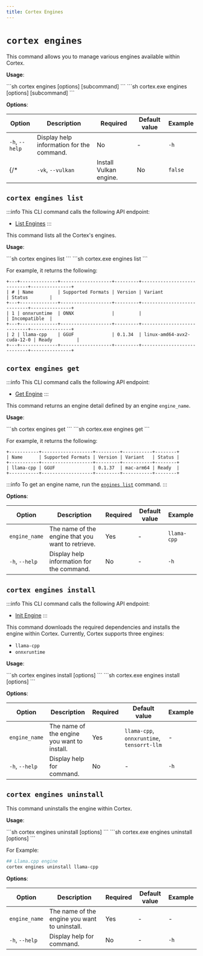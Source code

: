 ```yaml
---
title: Cortex Engines
---
```



# `cortex engines`

This command allows you to manage various engines available within Cortex.

**Usage**:

<Tabs>
  <TabItem value="MacOs/Linux" label="MacOs/Linux">
  ```sh
  cortex engines [options] [subcommand]
  ```
  </TabItem>
  <TabItem value="Windows" label="Windows">
  ```sh
  cortex.exe engines [options] [subcommand]
  ```
  </TabItem>
</Tabs>

**Options**:

| Option            | Description                                           | Required | Default value | Example         |
|-------------------|-------------------------------------------------------|----------|---------------|-----------------|
| `-h`, `--help`    | Display help information for the command.             | No       | -             | `-h`        |
{/* | `-vk`, `--vulkan`             | Install Vulkan engine.                                                                           | No       | `false`       | `-vk`                         | */}


## `cortex engines list`

:::info
This CLI command calls the following API endpoint:
- [List Engines](/api-reference#tag/engines/get/v1/engines)
:::

This command lists all the Cortex's engines.

**Usage**:

<Tabs>
  <TabItem value="MacOs/Linux" label="MacOs/Linux">
  ```sh
  cortex engines list
  ```
  </TabItem>
  <TabItem value="Windows" label="Windows">
  ```sh
  cortex.exe engines list
  ```
  </TabItem>
</Tabs>

For example, it returns the following:

```
+---+--------------+-------------------+---------+----------------------------+---------------+
| # | Name         | Supported Formats | Version | Variant                    | Status        |
+---+--------------+-------------------+---------+----------------------------+---------------+
| 1 | onnxruntime  | ONNX              |         |                            | Incompatible  |
+---+--------------+-------------------+---------+----------------------------+---------------+
| 2 | llama-cpp    | GGUF              | 0.1.34  | linux-amd64-avx2-cuda-12-0 | Ready         |
+---+--------------+-------------------+---------+----------------------------+---------------+
```

## `cortex engines get`

:::info
This CLI command calls the following API endpoint:
- [Get Engine](/api-reference#tag/engines/get/v1/engines/{name})
:::

This command returns an engine detail defined by an engine `engine_name`.

**Usage**:

<Tabs>
  <TabItem value="MacOs/Linux" label="MacOs/Linux">
  ```sh
  cortex engines get <engine_name>
  ```
  </TabItem>
  <TabItem value="Windows" label="Windows">
  ```sh
  cortex.exe engines get <engine_name>
  ```
  </TabItem>
</Tabs>

For example, it returns the following:

```
+-----------+-------------------+---------+-----------+--------+
| Name      | Supported Formats | Version | Variant   | Status |
+-----------+-------------------+---------+-----------+--------+
| llama-cpp | GGUF              | 0.1.37  | mac-arm64 | Ready  |
+-----------+-------------------+---------+-----------+--------+
```

:::info
To get an engine name, run the [`engines list`](/docs/cli/engines/list) command.
:::

**Options**:

| Option            | Description                                           | Required | Default value | Example         |
|-------------------|-------------------------------------------------------|----------|---------------|-----------------|
| `engine_name`        | The name of the engine that you want to retrieve.     | Yes      | -             | `llama-cpp`|
| `-h`, `--help`    | Display help information for the command.             | No       | -             | `-h`        |



## `cortex engines install`

:::info
This CLI command calls the following API endpoint:
- [Init Engine](/api-reference#tag/engines/post/v1/engines/{name}/init)
:::

This command downloads the required dependencies and installs the engine within Cortex. Currently, Cortex supports three engines:
- `llama-cpp`
- `onnxruntime`

**Usage**:

<Tabs>
  <TabItem value="MacOs/Linux" label="MacOs/Linux">
  ```sh
  cortex engines install [options] <engine_name>
  ```
  </TabItem>
  <TabItem value="Windows" label="Windows">
  ```sh
  cortex.exe engines install [options] <engine_name>
  ```
  </TabItem>
</Tabs>

**Options**:

| Option                    | Description                                        | Required | Default value | Example              |
|---------------------------|----------------------------------------------------|----------|---------------|----------------------|
| `engine_name`            | The name of the engine you want to install.                         | Yes       | `llama-cpp`, `onnxruntime`, `tensorrt-llm`  | -             |
| `-h`, `--help`            | Display help for command.                          | No       | -             | `-h`             |

## `cortex engines uninstall`

This command uninstalls the engine within Cortex.

**Usage**:

<Tabs>
  <TabItem value="MacOs/Linux" label="MacOs/Linux">
  ```sh
  cortex engines uninstall [options] <engine_name>
  ```
  </TabItem>
  <TabItem value="Windows" label="Windows">
  ```sh
  cortex.exe engines uninstall [options] <engine_name>
  ```
  </TabItem>
</Tabs>

For Example:

```bash
## Llama.cpp engine
cortex engines uninstall llama-cpp
```

**Options**:

| Option                    | Description                                        | Required | Default value | Example              |
|---------------------------|----------------------------------------------------|----------|---------------|----------------------|
| `engine_name`            | The name of the engine you want to uninstall.                         | Yes       | -             | -             |
| `-h`, `--help`            | Display help for command.                          | No       | -             | `-h`             |
